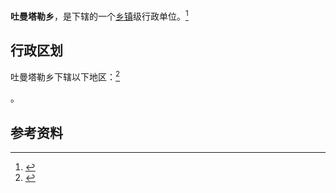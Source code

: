 {{中国乡级行政区|65/31/27/203/000}}

'''吐曼塔勒乡'''，是{{PRC admin/fullname|65/31/27/203/000|3}}下辖的一个[[乡镇|乡镇]]级行政单位。<ref>{{PRC admin/ref sgc|{{PRC admin/parent|65/31/27/203/000}}}}</ref>

== 行政区划 ==

吐曼塔勒乡下辖以下地区：<ref>{{PRC admin/ref sgc|65/31/27/203/000}}</ref>

{{PRC admin/children|65/31/27/203/000}}。

== 参考资料 ==

{{reflist}}

{{行政区划小作品}}
{{PRC admin/navcat|65/31/27/203/000}}